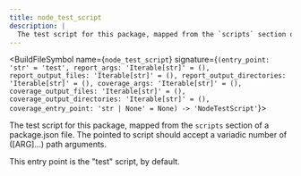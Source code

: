```yaml
---
title: node_test_script
description: |
  The test script for this package, mapped from the `scripts` section of a package.json
---
```



<BuildFileSymbol name={`node_test_script`} signature={`(entry_point: 'str' = 'test', report_args: 'Iterable[str]' = (), report_output_files: 'Iterable[str]' = (), report_output_directories: 'Iterable[str]' = (), coverage_args: 'Iterable[str]' = (), coverage_output_files: 'Iterable[str]' = (), coverage_output_directories: 'Iterable[str]' = (), coverage_entry_point: 'str | None' = None) -> 'NodeTestScript'`}>

The test script for this package, mapped from the `scripts` section of a package.json
file. The pointed to script should accept a variadic number of ([ARG]...) path arguments.

This entry point is the &#x22;test&#x22; script, by default.

</BuildFileSymbol>
